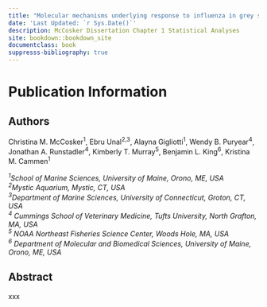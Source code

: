 ```yaml
--- 
title: "Molecular mechanisms underlying response to influenza in grey seals (*Halichoerus grypus*), a potential wild reservoir"
date: 'Last Updated: `r Sys.Date()`'
description: McCosker Dissertation Chapter 1 Statistical Analyses
site: bookdown::bookdown_site
documentclass: book
suppresss-bibliography: true
---
```


# Publication Information

## Authors 
Christina M. McCosker^1^, Ebru Unal^2,3^, Alayna Gigliotti^1^, Wendy B. Puryear^4^, Jonathan A. Runstadler^4^, Kimberly T. Murray^5^, Benjamin L. King^6^, Kristina M. Cammen^1^  

*^1^School of Marine Sciences, University of Maine, Orono, ME, USA*  
*^2^Mystic Aquarium, Mystic, CT, USA*  
*^3^Department of Marine Sciences, University of Connecticut, Groton, CT, USA*  
*^4^ Cummings School of Veterinary Medicine, Tufts University, North Grafton, MA, USA*   
*^5^ NOAA Northeast Fisheries Science Center, Woods Hole, MA, USA*  
*^6^ Department of Molecular and Biomedical Sciences, University of Maine, Orono, ME, USA*  

## Abstract
xxx

